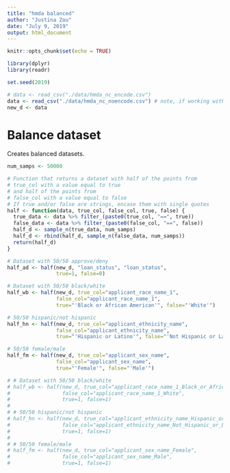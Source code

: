 ```yaml
---
title: "hmda balanced"
author: "Justina Zou"
date: "July 9, 2019"
output: html_document
---
```


```r
knitr::opts_chunk$set(echo = TRUE)
```

```r
library(dplyr)
library(readr)

set.seed(2019)

# data <- read_csv("./data/hmda_nc_encode.csv")
data <- read_csv("./data/hmda_nc_noencode.csv") # note, if working with the not encoded dataset, need to filter
new_d <- data
```

# Balance dataset

Creates balanced datasets.

```r
num_samps <- 50000

# Function that returns a dataset with half of the points from
# true_col with a value equal to true
# and half of the points from
# false_col with a value equal to false
# If true and/or false are strings, encase them with single quotes
half <- function(data, true_col, false_col, true, false) {
  true_data <- data %>% filter_(paste0(true_col, "==", true))
  false_data <- data %>% filter_(paste0(false_col, "==", false))
  half_d <- sample_n(true_data, num_samps)
  half_d <- rbind(half_d, sample_n(false_data, num_samps))
  return(half_d)
}

# Dataset with 50/50 approve/deny
half_ad <- half(new_d, "loan_status", "loan_status", 
                true=1, false=0)

# Dataset with 50/50 black/white
half_wb <- half(new_d, true_col="applicant_race_name_1",
                false_col="applicant_race_name_1",
                true="'Black or African American'", false="'White'")

# 50/50 hispanic/not hispanic
half_hn <- half(new_d, true_col="applicant_ethnicity_name",
                false_col="applicant_ethnicity_name",
                true="'Hispanic or Latino'", false="'Not Hispanic or Latino'")

# 50/50 female/male
half_fm <- half(new_d, true_col="applicant_sex_name",
                false_col="applicant_sex_name",
                true="'Female'", false="'Male'")

# # Dataset with 50/50 black/white
# half_wb <- half(new_d, true_col="applicant_race_name_1_Black_or_African_American",
#                 false_col="applicant_race_name_1_White",
#                 true=1, false=1)
# 
# # 50/50 hispanic/not hispanic
# half_hn <- half(new_d, true_col="applicant_ethnicity_name_Hispanic_or_Latino",
#                 false_col="applicant_ethnicity_name_Not_Hispanic_or_Latino",
#                 true=1, false=1)
# 
# # 50/50 female/male
# half_fm <- half(new_d, true_col="applicant_sex_name_Female",
#                 false_col="applicant_sex_name_Male",
#                 true=1, false=1)
```











